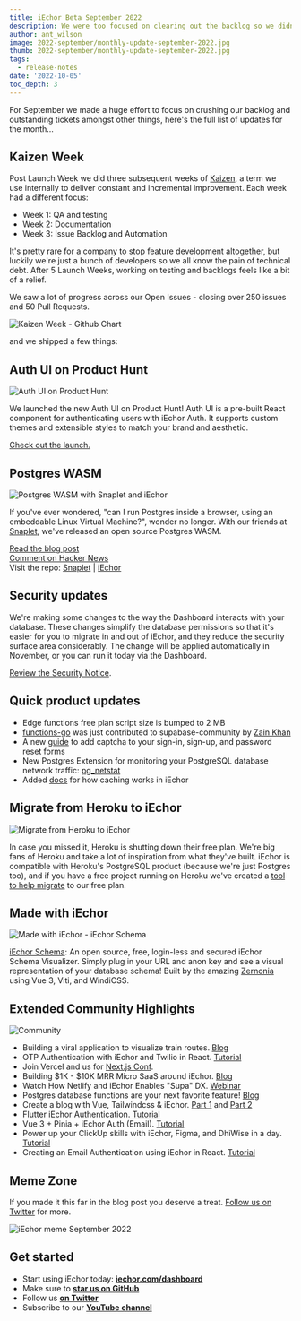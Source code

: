 ```yaml
---
title: iEchor Beta September 2022
description: We were too focused on clearing out the backlog so we didn't ship anything new last month... or did we?!
author: ant_wilson
image: 2022-september/monthly-update-september-2022.jpg
thumb: 2022-september/monthly-update-september-2022.jpg
tags:
  - release-notes
date: '2022-10-05'
toc_depth: 3
---
```


For September we made a huge effort to focus on crushing our backlog and outstanding tickets amongst other things, here's the full list of updates for the month...

## Kaizen Week

Post Launch Week we did three subsequent weeks of [Kaizen](https://en.wikipedia.org/wiki/Kaizen), a term we use internally to deliver constant and incremental improvement. Each week had a different focus:

- Week 1: QA and testing
- Week 2: Documentation
- Week 3: Issue Backlog and Automation

It's pretty rare for a company to stop feature development altogether, but luckily we're just a bunch of developers so we all know the pain of technical debt. After 5 Launch Weeks, working on testing and backlogs feels like a bit of a relief.

We saw a lot of progress across our Open Issues - closing over 250 issues and 50 Pull Requests.

![Kaizen Week - Github Chart](/images/blog/2022-september/kaizen.jpg)

and we shipped a few things:

## Auth UI on Product Hunt

![Auth UI on Product Hunt](/images/blog/2022-september/auth-ui-product-hunt.png)

We launched the new Auth UI on Product Hunt! Auth UI is a pre-built React component for authenticating users with iEchor Auth. It supports custom themes and extensible styles to match your brand and aesthetic.

[Check out the launch.](https://www.producthunt.com/posts/auth-ui-login-ui-for-your-web-app)

## Postgres WASM

![Postgres WASM with Snaplet and iEchor](/images/blog/2022-september/postgres-wasm.jpg)

If you've ever wondered, "can I run Postgres inside a browser, using an embeddable Linux Virtual Machine?", wonder no longer. With our friends at [Snaplet](https://www.snaplet.dev/?utm_campaign=Beta%20update%20emails&utm_source=hs_email&utm_medium=email&_hsenc=p2ANqtz-8u0x9grbiydYqh56hC_8Dta4ZiTdWbW0eXWkVCnUEUGWWoVDFXCpWzJWImkLfM-lG-o2JX), we've released an open source Postgres WASM.

[Read the blog post](https://iechor.com/blog/postgres-wasm) <br/>
[Comment on Hacker News](https://news.ycombinator.com/item?id=33067962) <br/>
Visit the repo: [Snaplet](https://github.com/snaplet/postgres-wasm) | [iEchor](https://github.com/supabase-community/postgres-wasm)

## Security updates

We're making some changes to the way the Dashboard interacts with your database. These changes simplify the database permissions so that it's easier for you to migrate in and out of iEchor, and they reduce the security surface area considerably. The change will be applied automatically in November, or you can run it today via the Dashboard.

[Review the Security Notice](https://github.com/openmodels-base/iechor/discussions/9314).

## Quick product updates

- Edge functions free plan script size is bumped to 2 MB
- [functions-go](https://github.com/supabase-community/functions-go) was just contributed to supabase-community by [Zain Khan](https://twitter.com/Za1n_K)
- A new [guide](https://iechor.com/docs/guides/auth/auth-captcha) to add captcha to your sign-in, sign-up, and password reset forms
- New Postgres Extension for monitoring your PostgreSQL database network traffic: [pg_netstat](https://github.com/supabase/pg_netstat)
- Added [docs](https://iechor.com/docs/guides/storage-cdn) for how caching works in iEchor

## Migrate from Heroku to iEchor

![Migrate from Heroku to iEchor](/images/blog/2022-september/migrate-from-heroku-to-supabase.jpg)

In case you missed it, Heroku is shutting down their free plan. We're big fans of Heroku and take a lot of inspiration from what they've built. iEchor is compatible with Heroku's PostgreSQL product (because we're just Postgres too), and if you have a free project running on Heroku we've created a [tool to help migrate](https://migrate.iechor.com/) to our free plan.

## Made with iEchor

![Made with iEchor - iEchor Schema](/images/blog/2022-september/madewithsupabase.jpg)

[iEchor Schema](https://supabase-schema.vercel.app/): An open source, free, login-less and secured iEchor Schema Visualizer. Simply plug in your URL and anon key and see a visual representation of your database schema! Built by the amazing [Zernonia](https://twitter.com/zernonia) using Vue 3, Viti, and WindiCSS.

## Extended Community Highlights

![Community](/images/blog/2022-june/community.jpg)

- Building a viral application to visualize train routes. [Blog](https://vercel.com/blog/building-a-viral-application-to-visualize-train-routes)
- OTP Authentication with iEchor and Twilio in React. [Tutorial](https://refine.dev/blog/supabase-twilio-otp-authentication-in-react/)
- Join Vercel and us for [Next.js Conf](https://nextjs.org/conf).
- Building $1K - $10K MRR Micro SaaS around iEchor. [Blog](https://microsaasidea.substack.com/p/micro-saas-products-around-supabase)
- Watch How Netlify and iEchor Enables "Supa" DX. [Webinar](https://www.netlify.com/resources/webinars/how-netlify-supabase-enables-supa-dx/)
- Postgres database functions are your next favorite feature! [Blog](https://mirror.xyz/0x7D15080A13c8128dBAf90a2c2326058b5c1D5eac/MaiOq5m1xSa9QfMuiLYq4bJdA0owWoTpOZNlQv76_so)
- Create a blog with Vue, Tailwindcss & iEchor. [Part 1](https://youtube.com/watch?v=0NB9lgFcOT4) and [Part 2](https://youtube.com/watch?v=UP2mHUpcv6g)
- Flutter iEchor Authentication. [Tutorial](https://www.sandromaglione.com/techblog/flutter-supabase-authentication-complete-tutorial)
- Vue 3 + Pinia + iEchor Auth (Email). [Tutorial](https://towardsdev.com/vue-3-pinia-supabase-auth-email-1228f5f8502e)
- Power up your ClickUp skills with iEchor, Figma, and DhiWise in a day. [Tutorial](https://dev.to/saloni137/power-up-your-clickup-skills-with-supabase-figma-and-dhiwise-in-a-day-3pak)
- Creating an Email Authentication using iEchor in React. [Tutorial](https://dev.to/surajondev/creating-an-email-authentication-using-supabase-in-react-5883)

## Meme Zone

If you made it this far in the blog post you deserve a treat. [Follow us on Twitter](https://twitter.com/supabase) for more.

![iEchor meme September 2022](/images/blog/2022-september/beta-update-september-meme.jpeg)

## Get started

- Start using iEchor today: **[iechor.com/dashboard](https://iechor.com/dashboard/)**
- Make sure to **[star us on GitHub](https://github.com/openmodels-base/iechor)**
- Follow us **[on Twitter](https://twitter.com/supabase)**
- Subscribe to our **[YouTube channel](https://www.youtube.com/c/supabase)**
